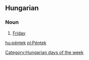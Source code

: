 ==Hungarian==
===Noun===

#[[Friday]]

[[Category:Hungarian days of the week]]

[[hu:péntek]]
[[pl:Péntek]]